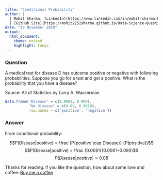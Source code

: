 ```yaml
---
title: "Conditional Probability"
author: |
  | Mohit Sharma: [LinkedIn](https://www.linkedin.com/in/mohit-sharma-82030487/), [Twitter](https://twitter.com/mohitsh48631107)
  | [GitHub Site](https://mohit2152sharma.github.io/Data-Science-Question-A-Day/), [Repository](https://github.com/mohit2152sharma/Data-Science-Question-A-Day)
date: "29 November 2019"
output: 
  html_document:
    theme: united
    highlight: tango
---
```


### Question

A medical test for disease D has outcome positive or negative with following probabilities. Suppose you go for a test and get a positive. What is the probability that you have a disease?

Source: All of Statistics by Larry A. Wasserman

```r

data.frame('Disease' = c(0.0081, 0.009),
           "No Disease" = c(0.09, 0.9010),
           row.names = c('positive', 'negative'))

```


### Answer

From conditional probability:

$$P(Disease|positive) = \frac {P(positive \cap Disease)} {P(positive)}$$
$$P(Disease|positive) = \frac {0.0081}{0.0081+0.090}$$
$$P(Disease|positive) \approx 0.08$$

Thanks for reading. If you like the question, how about some love and coffee: <a href='https://www.buymeacoffee.com/NgFs2zX'>Buy me a coffee</a>